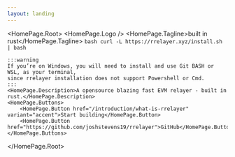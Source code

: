 ```yaml
---
layout: landing
---
```



<HomePage.Root>
    <HomePage.Logo />
    <HomePage.Tagline>built in rust</HomePage.Tagline>
    ```bash
    curl -L https://rrelayer.xyz/install.sh | bash
    ```

    :::warning
    If you’re on Windows, you will need to install and use Git BASH or WSL, as your terminal,
    since rrelayer installation does not support Powershell or Cmd.
    :::
    <HomePage.Description>A opensource blazing fast EVM relayer - built in rust.</HomePage.Description>
    <HomePage.Buttons>
        <HomePage.Button href="/introduction/what-is-rrelayer" variant="accent">Start building</HomePage.Button>
        <HomePage.Button href="https://github.com/joshstevens19/rrelayer">GitHub</HomePage.Button>
    </HomePage.Buttons>

</HomePage.Root>
